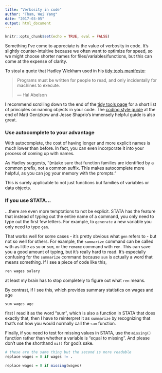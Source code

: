 ```yaml
---
title: "Verbosity in code"
author: "Tham, Wei Yang"
date: "2017-03-05"
output: html_document
---
```


```r
knitr::opts_chunk$set(echo = TRUE, eval = FALSE)
```

Something I've come to appreciate is the value of verbosity in code. It's slightly counter-intuitive because we often want to optimize for speed, so we might choose shorter names for files/variables/functions, but this can come at the expense of clarity. 

To steal a quote that Hadley Wickham used in his [tidy tools manifesto](https://cran.r-project.org/web/packages/tidyverse/vignettes/manifesto.html): 

> Programs must be written for people to read, and only incidentally
> for machines to execute.
> 
> --- Hal Abelson

I recommend scrolling down to the end of the [tidy tools page](https://cran.r-project.org/web/packages/tidyverse/vignettes/manifesto.html) for a short list of principles on naming objects in your code. The [coding style guide](http://www.brown.edu/Research/Shapiro/pdfs/CodeAndData.pdf) at the end of Matt Gentzkow and Jesse Shaprio's immensely helpful guide is also great. 

### Use autocomplete to your advantage

With autocomplete, the cost of having longer and more explicit names is much lower than before. In fact, you can even incorporate it into your process of coming up with names. 

As Hadley suggests, "(m)ake sure that function families are identified by a common prefix, not a common suffix. This makes autocomplete more helpful, as you can jog your memory with the prompts." 

This is surely applicable to not just functions but families of variables or data objects. 

### If you use STATA...

...there are even more temptations to not be explicit. STATA has the feature that instead of typing out the entire name of a command, you only need to type out the first few letters. For example, to `generate` a new variable you only need to type `gen`. 

That works well for some cases - it's pretty obvious what `gen` refers to - but not so well for others. For example, the `summarize` command can be called with as little as `su` or `sum`, or the `rename` command with `ren`. This can save you a good amount of typing, but it's really hard to read. It's especially confusing for the `summarize` command because `sum` is actually a word that means something. If I see a piece of code like this,

```r
ren wages salary
```

at least my brain has to stop completely to figure out what `ren` means. 

By contrast, if I see this, which provides summary statistics on wages and age

```r
sum wages age 
```

first I read it as the word "sum", which is also a function in STATA that does exactly that, then I have to reinterpret it as `summarize` by recognizing that that's not how you would normally call the `sum` function. 

Finally, if you need to test for missing values in STATA, use the `missing()` function rather than whether a variable is "equal to missing". And please don't use the shorthand `mi()` for god's sake. 

```r
# these are the same thing but the second is more readable
replace wages = 0 if wages != . 

replace wages = 0 if missing(wages)
```






